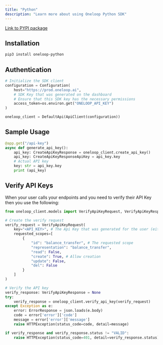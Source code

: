 ```yaml
---
title: "Python"
description: "Learn more about using Oneloop Python SDK"
---
```


[Link to PYPI package](https://pypi.org/project/oneloop-python/)

## Installation

``` bash bash
pip3 install oneloop-python
```

## Authentication

```python
# Initialize the SDK client
configuration = Configuration(
    host="https://prod.oneloop.ai",
    # SDK Key that was generated on the dashboard
    # Ensure that this SDK key has the necessary permissions
    access_token=os.environ.get("ONELOOP_API_KEY") 
)

oneloop_client = DefaultApi(ApiClient(configuration))
```

## Sample Usage

```python
@app.get("/api-key")
async def generate_api_key():
    api_key: CreateApiKeyResponse = oneloop_client.create_api_key()
    api_key: CreateApiKeyResponseApiKey = api_key.key
    # Actual API key
    key: str = api_key.key
    print (api_key)
```

## Verify API Keys

When your user calls your endpoints and you need to verify their API Key then you use the following:

```python
from oneloop_client.models import VerifyApiKeyRequest, VerifyApiKeyResponse

# Create the verify request
verify_request = VerifyApiKeyRequest(
    key="<API_KEY>", # The Api Key that was generated for the user (either through the SDK or dashboard)
    requested_scopes=[
        {
            "id": "balance_transfer", # The requested scope
            "representation": "balance_transfer",
            "read": False,
            "create": True, # Allow creation
            "update": False,
            "del": False
        }
    ]
)

# Verify the API key
verify_response: VerifyApiKeyResponse = None
try:
    verify_response = oneloop_client.verify_api_key(verify_request)
except Exception as e:
    error: ErrorResponse = json.loads(e.body)
    code = error['error']['code']
    message = error['error']['message']
    raise HTTPException(status_code=code, detail=message)            

if verify_response and verify_response.status != "VALID":
    raise HTTPException(status_code=401, detail=verify_response.status)
```